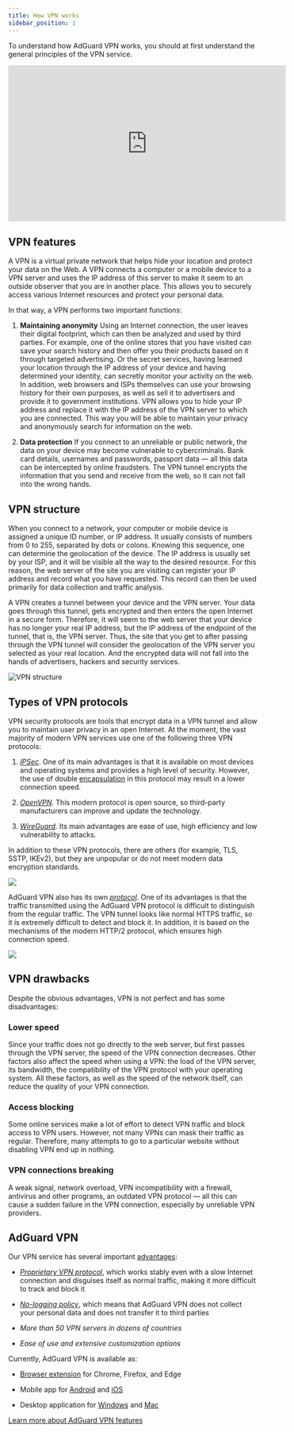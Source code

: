 ```yaml
---
title: How VPN works
sidebar_position: 1
---
```


To understand how AdGuard VPN works, you should at first understand the general principles of the VPN service.

<iframe width="560" height="315" src="https://www.youtube-nocookie.com/embed/aOmkjgfSsIY" title="YouTube video player" frameborder="0" allow="accelerometer; autoplay; clipboard-write; encrypted-media; gyroscope; picture-in-picture" allowfullscreen></iframe>

## VPN features

A VPN is a virtual private network that helps hide your location and protect your data on the Web. A VPN connects a computer or a mobile device to a VPN server and uses the IP address of this server to make it seem to an outside observer that you are in another place. This allows you to securely access various Internet resources and protect your personal data.

In that way, a VPN performs two important functions:

1. **Maintaining anonymity**
Using an Internet connection, the user leaves their digital footprint, which can then be analyzed and used by third parties. For example, one of the online stores that you have visited can save your search history and then offer you their products based on it through targeted advertising. Or the secret services, having learned your location through the IP address of your device and having determined your identity, can secretly monitor your activity on the web. In addition, web browsers and ISPs themselves can use your browsing history for their own purposes, as well as sell it to advertisers and provide it to government institutions. VPN allows you to hide your IP address and replace it with the IP address of the VPN server to which you are connected. This way you will be able to maintain your privacy and anonymously search for information on the web.

2. **Data protection**
If you connect to an unreliable or public network, the data on your device may become vulnerable to cybercriminals. Bank card details, usernames and passwords, passport data — all this data can be intercepted by online fraudsters. The VPN tunnel encrypts the information that you send and receive from the web, so it can not fall into the wrong hands.

## VPN structure

When you connect to a network, your computer or mobile device is assigned a unique ID number, or IP address. It usually consists of numbers from 0 to 255, separated by dots or colons. Knowing this sequence, one can determine the geolocation of the device. The IP address is usually set by your ISP, and it will be visible all the way to the desired resource. For this reason, the web server of the site you are visiting can register your IP address and record what you have requested. This record can then be used primarily for data collection and traffic analysis.

A VPN creates a tunnel between your device and the VPN server. Your data goes through this tunnel, gets encrypted and then enters the open Internet in a secure form. Therefore, it will seem to the web server that your device has no longer your real IP address, but the IP address of the endpoint of the tunnel, that is, the VPN server. Thus, the site that you get to after passing through the VPN tunnel will consider the geolocation of the VPN server you selected as your real location. And the encrypted data will not fall into the hands of advertisers, hackers and security services.

![VPN structure](https://cdn.adguardvpn.com/public/Adguard/Website/Images/seo/en/how_vpn_3.jpg)

## Types of VPN protocols

VPN security protocols are tools that encrypt data in a VPN tunnel and allow you to maintain user privacy in an open Internet. At the moment, the vast majority of modern VPN services use one of the following three VPN protocols:

1. [*IPSec*](https://en.wikipedia.org/wiki/IPsec). One of its main advantages is that it is available on most devices and operating systems and provides a high level of security. However, the use of double [encapsulation](https://en.wikipedia.org/wiki/Encapsulation_(networking)) in this protocol may result in a lower connection speed.

2. [*OpenVPN*](https://en.wikipedia.org/wiki/OpenVPN). This modern protocol is open source, so third-party manufacturers can improve and update the technology.

3. [*WireGuard*](https://en.wikipedia.org/wiki/WireGuard). Its main advantages are ease of use, high efficiency and low vulnerability to attacks.

In addition to these VPN protocols, there are others (for example, TLS, SSTP, IKEv2), but they are unpopular or do not meet modern data encryption standards.

<object data="https://cdn.adguardvpn.com/public/Adguard/Blog/vpn/protocol/5.svg" type="image/svg+xml"><img src="https://cdn.adguardvpn.com/public/Adguard/Blog/vpn/protocol/5.svg"/></object>

AdGuard VPN also has its own [*protocol*](adguard-vpn-protocol.mdx). One of its advantages is that the traffic transmitted using the AdGuard VPN protocol is difficult to distinguish from the regular traffic. The VPN tunnel looks like normal HTTPS traffic, so it is extremely difficult to detect and block it. In addition, it is based on the mechanisms of the modern HTTP/2 protocol, which ensures high connection speed.

<object data="https://cdn.adguardvpn.com/public/Adguard/Blog/vpn/protocol/6.svg" type="image/svg+xml"><img src="https://cdn.adguardvpn.com/public/Adguard/Blog/vpn/protocol/6.svg"/></object>

## VPN drawbacks

Despite the obvious advantages, VPN is not perfect and has some disadvantages:

### Lower speed

Since your traffic does not go directly to the web server, but first passes through the VPN server, the speed of the VPN connection decreases. Other factors also affect the speed when using a VPN: the load of the VPN server, its bandwidth, the compatibility of the VPN protocol with your operating system. All these factors, as well as the speed of the network itself, can reduce the quality of your VPN connection.

### Access blocking

Some online services make a lot of effort to detect VPN traffic and block access to VPN users. However, not many VPNs can mask their traffic as regular. Therefore, many attempts to go to a particular website without disabling VPN end up in nothing.

### VPN connections breaking

A weak signal, network overload, VPN incompatibility with a firewall, antivirus and other programs, an outdated VPN protocol — all this can cause a sudden failure in the VPN connection, especially by unreliable VPN providers.

## AdGuard VPN

Our VPN service has several important [advantages](why-adguard-vpn.md):

- [*Proprietary VPN protocol*](adguard-vpn-protocol.mdx), which works stably even with a slow Internet connection and disguises itself as normal traffic, making it more difficult to track and block it

- [*No-logging policy*](https://adguard-vpn.com/privacy.html), which means that AdGuard VPN does not collect your personal data and does not transfer it to third parties

- *More than 50 VPN servers in dozens of countries*

- *Ease of use and extensive customization options*

Currently, AdGuard VPN is available as:

- [Browser extension](../adguard-vpn-browser-extension/overview.md) for Chrome, Firefox, and Edge

- Mobile app for [Android](../adguard-vpn-for-android/overview.md) and [iOS](../adguard-vpn-for-ios/overview.md)

- Desktop application for [Windows](../adguard-vpn-for-windows/overview.md) and [Mac](../adguard-vpn-for-mac/overview.md)

[Learn more about AdGuard VPN features](https://adguard-vpn.com/welcome.html)
